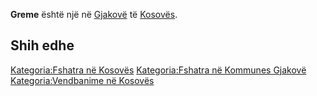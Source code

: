 {{Fshat në 
 | Emri                = Greme
 | EmriAlt                = 
 | NAME_SHORT_FORM=      
 | NAME_GENERIC=      
 | NAME_SORT_NAME_RO=      GREME
 | FULL_NAME_RO = Greme
 | FULL_NAME_ND_RO=Greme
 | SORT_NAME_RG=GREME
 | FULL_NAME_RG=Greme
 | FULL_NAME_ND_RG=Greme
 | SRP_NAME_SHORT_FORM=      
 | SRP_NAME_GENERIC=      
 | SRP_NAME_SORT_NAME_RO=      
 | SRP_FULL_NAME_RO = 
 | SRP_FULL_NAME_ND_RO=
 | SRP_SORT_NAME_RG=
 | SRP_FULL_NAME_RG=
 | SRP_FULL_NAME_ND_RG=
 | Emri (Rasa dhanore) = 
 | Figura              = 
 | Shteti              = Kosovo
 | Komuna              = Gjakovë
 | Kodi postar         = 
 | Sipërfaqja          = 

 | Popullsia           = 

 | Regj. i popullsisë  = 
 | Dend. e popullsisë  = 
 | Faqja zyrtare       = 
 <!--- Koordinatat ----> 
 | Gjerësia            = 42.318333
 | Gjatësia            = 21.157222
 | Lartësia            = 
}}
'''Greme''' është një [[]] në [[Gjakovë]] të [[Kosovës]].

<!-- == Gjeografia == -->
<!-- == Historia == -->
<!-- == Demografia == -->
== Shih edhe ==
{{Komuna Gjakovë}}
{{Kosovo-Administrata-Cung}}

[[Kategoria:Fshatra në Kosovës]]
[[Kategoria:Fshatra në Kommunes Gjakovë]]
[[Kategoria:Vendbanime në Kosovës]]